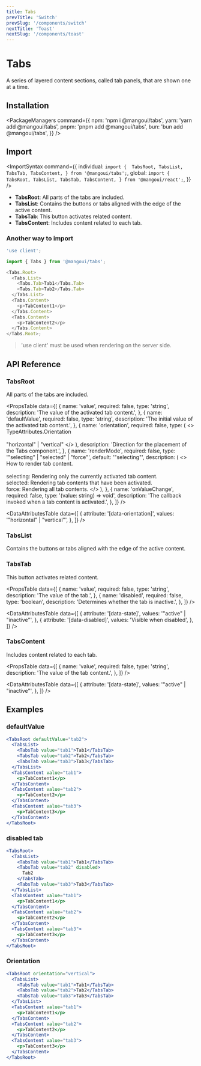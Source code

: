 ```yaml
---
title: Tabs
prevTitle: 'Switch'
prevSlug: '/components/switch'
nextTitle: 'Toast'
nextSlug: '/components/toast'
---
```


# Tabs

<Description>
  A series of layered content sections, called tab panels, that are shown one at a time.
</Description>

<DemoContainer>
  <TabsDemo />
  <DemoCodeBlock component="tabs" />
</DemoContainer>

## Installation

<PackageManagers
  command={{
    npm: 'npm i @mangoui/tabs',
    yarn: 'yarn add @mangoui/tabs',
    pnpm: 'pnpm add @mangoui/tabs',
    bun: 'bun add @mangoui/tabs',
  }}
/>

## Import

<ImportSyntax
  command={{
    individual: `import { 
  TabsRoot,
  TabsList,
  TabsTab,
  TabsContent,
} from '@mangoui/tabs';`,
    global: `import { 
  TabsRoot,
  TabsList,
  TabsTab,
  TabsContent,
} from '@mangoui/react';`,
  }}
/>

- **TabsRoot**: All parts of the tabs are included.
- **TabsList**: Contains the buttons or tabs aligned with the edge of the active content.
- **TabsTab**: This button activates related content.
- **TabsContent**: Includes content related to each tab.

### Another way to import

```js
'use client';

import { Tabs } from '@mangoui/tabs';

<Tabs.Root>
  <Tabs.List>
    <Tabs.Tab>Tab1</Tabs.Tab>
    <Tabs.Tab>Tab2</Tabs.Tab>
  </Tabs.List>
  <Tabs.Content>
    <p>TabContent1</p>
  </Tabs.Content>
  <Tabs.Content>
    <p>TabContent2</p>
  </Tabs.Content>
</Tabs.Root>;
```

> 'use client' must be used when rendering on the server side.

## API Reference

### TabsRoot

All parts of the tabs are included.

<PropsTable
  data={[
    {
      name: 'value',
      required: false,
      type: 'string',
      description: 'The value of the activated tab content.',
    },
    {
      name: 'defaultValue',
      required: false,
      type: 'string',
      description: 'The initial value of the activated tab content.',
    },
    {
      name: 'orientation',
      required: false,
      type: (
        <>
          TypeAttributes.Orientation
          <br />
          <br />
          "horizontal" | "vertical"
        </>
      ),
      description: 'Direction for the placement of the Tabs component.',
    },
    {
      name: 'renderMode',
      required: false,
      type: '"selecting" | "selected" | "force"',
      default: '"selecting"',
      description: (
        <>
          How to render tab content.
          <br />
          <br />
          selecting: Rendering only the currently activated tab content.
          <br />
          selected: Rendering tab contents that have been activated.
          <br />
          force: Rendering all tab contents.
        </>
      ),
    },
    {
      name: 'onValueChange',
      required: false,
      type: '(value: string) => void',
      description: 'The callback invoked when a tab content is activated.',
    },
  ]}
/>

<DataAttributesTable
  data={[
    {
      attribute: '[data-orientation]',
      values: '"horizontal" | "vertical"',
    },
  ]}
/>

### TabsList

Contains the buttons or tabs aligned with the edge of the active content.

### TabsTab

This button activates related content.

<PropsTable
  data={[
    {
      name: 'value',
      required: false,
      type: 'string',
      description: 'The value of the tab.',
    },
    {
      name: 'disabled',
      required: false,
      type: 'boolean',
      description: 'Determines whether the tab is inactive.',
    },
  ]}
/>

<DataAttributesTable
  data={[
    {
      attribute: '[data-state]',
      values: '"active" | "inactive"',
    },
    {
      attribute: '[data-disabled]',
      values: 'Visible when disabled',
    },
  ]}
/>

### TabsContent

Includes content related to each tab.

<PropsTable
  data={[
    {
      name: 'value',
      required: false,
      type: 'string',
      description: 'The value of the tab content.',
    },
  ]}
/>

<DataAttributesTable
  data={[
    {
      attribute: '[data-state]',
      values: '"active" | "inactive"',
    },
  ]}
/>

## Examples

### defaultValue

```jsx
<TabsRoot defaultValue="tab2">
  <TabsList>
    <TabsTab value="tab1">Tab1</TabsTab>
    <TabsTab value="tab2">Tab2</TabsTab>
    <TabsTab value="tab3">Tab3</TabsTab>
  </TabsList>
  <TabsContent value="tab1">
    <p>TabContent1</p>
  </TabsContent>
  <TabsContent value="tab2">
    <p>TabContent2</p>
  </TabsContent>
  <TabsContent value="tab3">
    <p>TabContent3</p>
  </TabsContent>
</TabsRoot>
```

### disabled tab

```jsx
<TabsRoot>
  <TabsList>
    <TabsTab value="tab1">Tab1</TabsTab>
    <TabsTab value="tab2" disabled>
      Tab2
    </TabsTab>
    <TabsTab value="tab3">Tab3</TabsTab>
  </TabsList>
  <TabsContent value="tab1">
    <p>TabContent1</p>
  </TabsContent>
  <TabsContent value="tab2">
    <p>TabContent2</p>
  </TabsContent>
  <TabsContent value="tab3">
    <p>TabContent3</p>
  </TabsContent>
</TabsRoot>
```

### Orientation

```jsx
<TabsRoot orientation="vertical">
  <TabsList>
    <TabsTab value="tab1">Tab1</TabsTab>
    <TabsTab value="tab2">Tab2</TabsTab>
    <TabsTab value="tab3">Tab3</TabsTab>
  </TabsList>
  <TabsContent value="tab1">
    <p>TabContent1</p>
  </TabsContent>
  <TabsContent value="tab2">
    <p>TabContent2</p>
  </TabsContent>
  <TabsContent value="tab3">
    <p>TabContent3</p>
  </TabsContent>
</TabsRoot>
```
